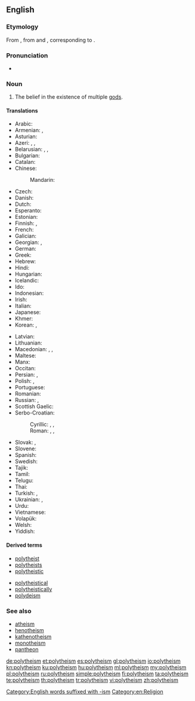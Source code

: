 {{wikipedia}}
{{wikiquote}}
==English==

===Etymology===
From {{etyl|fr|en}} {{m|fr|polythéisme}}, from {{etyl|grc|en}} {{term|πολύς||many|lang=grc}} and {{term|θεός||god|lang=grc}}, corresponding to {{prefix|poly|theism|lang=en}}.

===Pronunciation===
* {{IPA|/pɒliˈθiˈĭzˈəm/|lang=en}}

===Noun===
{{en-noun}}

# The belief in the existence of multiple [[god]]s.

====Translations====
{{trans-top|belief in the existence of many gods}}
* Arabic: {{t|ar|شِرْك}}
* Armenian: {{t|hy|բազմաստվածություն}}, {{t|hy|պոլիթեիզմ}}
* Asturian: {{t|ast|politeísmu|m}}
* Azeri: {{t|az|politeizm}}, {{t|az|çoxallahlılıq}}, {{t|az|çoktanrıcılık}}
* Belarusian: {{t|be|шматбожжа|n|tr=šmatbóžža|sc=Cyrl}}, {{t|be|мнагабожжа|n|tr=mnahabóžža|sc=Cyrl}}, {{t|be|палітэізм|m|tr=paliteízm|sc=Cyrl}}
* Bulgarian: {{t|bg|политеизъм|m|tr=politeízǎm}}
* Catalan: {{t|ca|politeisme|m}}
* Chinese:
*: Mandarin: {{t+|cmn|多神教|tr=duōshénjiào}}
* Czech: {{t|cs|polyteismus|m}}
* Danish: {{t|da|polyteisme}}
* Dutch: {{t|nl|polytheïsme|n}}
* Esperanto: {{t|eo|politeismo}}
* Estonian: {{t|et|polüteism}}
* Finnish: {{t+|fi|monijumalisuus}}, {{t+|fi|polyteismi}}
* French: {{t+|fr|polythéisme|m}}
* Galician: {{t|gl|politeísmo|m}}
* Georgian: {{t|ka|პოლითეიზმი}}, {{t|ka|მრავალღმერთიანობა}}
* German: {{t+|de|Polytheismus|m}}
* Greek: {{t+|el|πολυθεϊσμός|m}}
* Hebrew: {{t|he|פוליתאיזם|sc=Hebr}}
* Hindi: {{t|hi|बहुदेववाद|tr=bahudēvavād|sc=Deva}}
* Hungarian: {{t+|hu|politeizmus}}
* Icelandic: {{t|is|fjölgyðistrú|f}}
* Ido: {{t+|io|politeismo}}
* Indonesian: {{t+|id|politeisme}}
* Irish: {{t|ga|ildiachas|m}}
* Italian: {{t+|it|politeismo}}
* Japanese: {{t+|ja|多神教|tr=たしんきょう, tashinkyō}}
* Khmer: {{t|km|ពហុទេពនិយម|tr=pea’hu’ teep ni’yum|sc=Khmr}}
* Korean: {{t+|ko|다신교|tr=dasingyo|sc=Kore}}, {{t+|ko|다신론|tr=dasinron|sc=Kore}}
{{trans-mid}}
* Latvian: {{t|lv|politeisms}}
* Lithuanian: {{t|lt|politeizmas}}
* Macedonian: {{t|mk|многубоштво|n|tr=mnogubóštvo}}, {{t|mk|незнабоштво|n|tr=neznabóštvo}}, {{t|mk|политеизам|m|tr=politeízam}}
* Maltese: {{t|mt|politeiżmu|m}}
* Manx: {{t|gv|yl-jeeaghys}}
* Occitan: {{t-needed|oc}}
* Persian: {{t|fa|چندخدایی|tr=čand-xodâyi}}, {{t+|fa|شرک}}
* Polish: {{t+|pl|politeizm|m}}, {{t+|pl|wielobóstwo|n}}
* Portuguese: {{t+|pt|politeísmo|m}}
* Romanian: {{t+|ro|politeism|n}}
* Russian: {{t+|ru|политеи́зм|m|tr=politɛízm}}, {{t+|ru|многобо́жие|n}}
* Scottish Gaelic: {{t|gd|ioma-dhiadhachd|f}}
* Serbo-Croatian:
*: Cyrillic: {{t|sh|политеизам|m|sc=Cyrl}}, {{t|sh|многобоштво|n|sc=Cyrl}}, {{t|sh|незнабoштво|n|sc=Cyrl}}
*: Roman: {{t+|sh|politeizam|m}}, {{t+|sh|mnogoboštvo|n}}, {{t+|sh|neznaboštvo|n}}
* Slovak: {{t|sk|mnohobožstvo|n}}, {{t|sk|polyteizmus|m}}
* Slovene: {{t+|sl|politeizem|m}}
* Spanish: {{t+|es|politeísmo|m}}
* Swedish: {{t+|sv|polyteism|c}}
* Tajik: {{t-needed|tg}}
* Tamil: {{t-needed|ta}}
* Telugu: {{t-needed|te}}
* Thai: {{t|th|พหุเทวนิยม|tr=pá-hù tay-wá-ní-yom|sc=Thai}}
* Turkish: {{t+|tr|politeizm}}, {{t|tr|çoktanrıcılık}}
* Ukrainian: {{t|uk|політеїзм|m|tr=politejízm}}, {{t+|uk|багатобожжя|n|tr=bahatobóžžja|sc=Cyrl}}
* Urdu: {{t|ur|شرک|tr=širk}}
* Vietnamese: {{t|vi|thuyết đa thần}}
* Volapük: {{t|vo|mödagod}}
* Welsh: {{t|cy|amldduwiaeth}}
* Yiddish: {{t|yi|פּאַליטייזאַם|sc=Hebr}}
{{trans-bottom}}

====Derived terms====
{{top2}}
* [[polytheist]]
* [[polytheists]]
* [[polytheistic]]
{{mid2}}
* [[polytheistical]]
* [[polytheistically]]
* [[polydeism]]
{{bottom}}

===See also===
* [[atheism]]
* [[henotheism]]
* [[kathenotheism]]
* [[monotheism]]
* [[pantheon]]

[[Category:English words suffixed with -ism]]
[[Category:en:Religion]]

[[de:polytheism]]
[[et:polytheism]]
[[es:polytheism]]
[[gl:polytheism]]
[[io:polytheism]]
[[kn:polytheism]]
[[ku:polytheism]]
[[hu:polytheism]]
[[ml:polytheism]]
[[my:polytheism]]
[[pl:polytheism]]
[[ru:polytheism]]
[[simple:polytheism]]
[[fi:polytheism]]
[[ta:polytheism]]
[[te:polytheism]]
[[th:polytheism]]
[[tr:polytheism]]
[[vi:polytheism]]
[[zh:polytheism]]